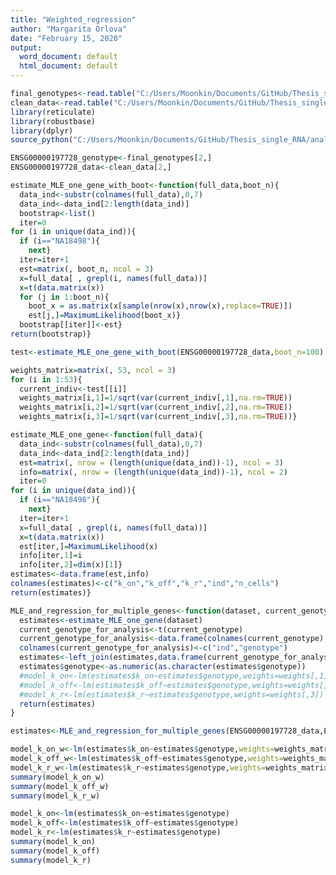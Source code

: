 ---
title: "Weighted_regression"
author: "Margarita Orlova"
date: "February 15, 2020"
output:
  word_document: default
  html_document: default
---

```{r}
final_genotypes<-read.table("C:/Users/Moonkin/Documents/GitHub/Thesis_single_RNA/analysis/final_genotype_data.txt", header = T, sep = "\t")
clean_data<-read.table("C:/Users/Moonkin/Documents/GitHub/Thesis_single_RNA/analysis/clean_dataset_for_analysis.txt", header = T, sep = "\t")
library(reticulate)
library(robustbase)
library(dplyr)
source_python("C:/Users/Moonkin/Documents/GitHub/Thesis_single_RNA/analysis/MLE.py")
```

```{r}
ENSG00000197728_genotype<-final_genotypes[2,]
ENSG00000197728_data<-clean_data[2,]
```


```{r}
estimate_MLE_one_gene_with_boot<-function(full_data,boot_n){
  data_ind<-substr(colnames(full_data),0,7)
  data_ind<-data_ind[2:length(data_ind)]
  bootstrap<-list()
  iter=0
for (i in unique(data_ind)){
  if (i=="NA18498"){
    next}
  iter=iter+1
  est=matrix(, boot_n, ncol = 3)
  x=full_data[ , grepl(i, names(full_data))]
  x=t(data.matrix(x))
  for (j in 1:boot_n){
    boot_x = as.matrix(x[sample(nrow(x),nrow(x),replace=TRUE)])
    est[j,]=MaximumLikelihood(boot_x)}
  bootstrap[[iter]]<-est}
return(bootstrap)}
```


```{r}
test<-estimate_MLE_one_gene_with_boot(ENSG00000197728_data,boot_n=100)
```


```{r}
weights_matrix=matrix(, 53, ncol = 3)
for (i in 1:53){
  current_indiv<-test[[i]]
  weights_matrix[i,1]=1/sqrt(var(current_indiv[,1],na.rm=TRUE))
  weights_matrix[i,2]=1/sqrt(var(current_indiv[,2],na.rm=TRUE))
  weights_matrix[i,3]=1/sqrt(var(current_indiv[,3],na.rm=TRUE))}
```


```{r}
estimate_MLE_one_gene<-function(full_data){
  data_ind<-substr(colnames(full_data),0,7)
  data_ind<-data_ind[2:length(data_ind)]
  est=matrix(, nrow = (length(unique(data_ind))-1), ncol = 3)
  info=matrix(, nrow = (length(unique(data_ind))-1), ncol = 2)
  iter=0
for (i in unique(data_ind)){
  if (i=="NA18498"){
    next}
  iter=iter+1
  x=full_data[ , grepl(i, names(full_data))]
  x=t(data.matrix(x))
  est[iter,]=MaximumLikelihood(x)
  info[iter,1]=i
  info[iter,2]=dim(x)[1]}
estimates<-data.frame(est,info)
colnames(estimates)<-c("k_on","k_off","k_r","ind","n_cells")
return(estimates)}
```


```{r}
MLE_and_regression_for_multiple_genes<-function(dataset, current_genotype){
  estimates<-estimate_MLE_one_gene(dataset)
  current_genotype_for_analysis<-t(current_genotype)
  current_genotype_for_analysis<-data.frame(colnames(current_genotype),current_genotype_for_analysis)
  colnames(current_genotype_for_analysis)<-c("ind","genotype")
  estimates<-left_join(estimates,data.frame(current_genotype_for_analysis), by = "ind")
  estimates$genotype<-as.numeric(as.character(estimates$genotype))
  #model_k_on<-lm(estimates$k_on~estimates$genotype,weights=weights[,1])
  #model_k_off<-lm(estimates$k_off~estimates$genotype,weights=weights[,2])
  #model_k_r<-lm(estimates$k_r~estimates$genotype,weights=weights[,3])
  return(estimates)
}
```

```{r}
estimates<-MLE_and_regression_for_multiple_genes(ENSG00000197728_data,ENSG00000197728_genotype)
```

```{r}
model_k_on_w<-lm(estimates$k_on~estimates$genotype,weights=weights_matrix[,1])
model_k_off_w<-lm(estimates$k_off~estimates$genotype,weights=weights_matrix[,2])
model_k_r_w<-lm(estimates$k_r~estimates$genotype,weights=weights_matrix[,3])
summary(model_k_on_w)
summary(model_k_off_w)
summary(model_k_r_w)
```

```{r}
model_k_on<-lm(estimates$k_on~estimates$genotype)
model_k_off<-lm(estimates$k_off~estimates$genotype)
model_k_r<-lm(estimates$k_r~estimates$genotype)
summary(model_k_on)
summary(model_k_off)
summary(model_k_r)
```

